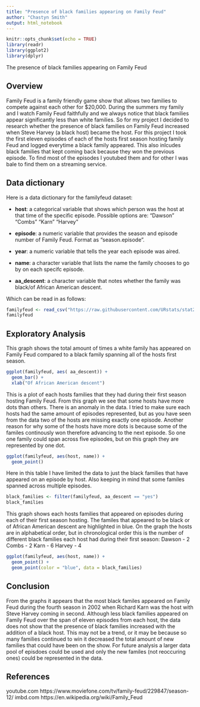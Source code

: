 ---
title: "Presence of black families appearing on Family Feud"
author: "Chastyn Smith"
output: html_notebook
---

```{r setup, include=FALSE, message=FALSE, warning=FALSE}
knitr::opts_chunk$set(echo = TRUE)
library(readr)
library(ggplot2)
library(dplyr)
```

The presence of black families appearing on Family Feud

## Overview

Family Feud is a family friendly game show that allows two families to compete against each other for $20,000. During the summers my family and I watch Family Feud faithfully and we always notice that black families appear significantly less than white families. So for my project I decided to research whether the presence of black families on Family Feud increased when Steve Harvey (a black host) became the host. For this project I took the first eleven episodes of each of the hosts first season hosting family Feud and logged everytime a black family appeared. This also inlcudes black families that kept coming back because they won the previous episode. To find most of the episodes I youtubed them and for other I was bale to find them on a streaming service. 

## Data dictionary

Here is a data dictionary for the familyfeud dataset:

- **host**: a categorical variable that shows which person was the host at that time of the specific episode. Possible options are:
                        "Dawson"
                        "Combs"
                        "Karn"
                        "Harvey"

- **episode**: a numeric variable that provides the season and episode number of Family Feud. Format as "season.episode".

- **year**: a numeric variable that tells the year each episode was aired.

- **name**: a character variable that lists the name the family chooses to go by on each specifc episode.

- **aa_descent**: a character variable that notes whether the family was black/of African American descent. 

Which can be read in as follows:

```{r}
familyfeud <- read_csv("https://raw.githubusercontent.com/URstats/stat209-s18-ChastynSmith/master/familyfeud.csv")
familyfeud
```


## Exploratory Analysis

This graph shows the total amount of times a white family has appeared on Family Feud compared to a black family spanning all of the hosts first season.

```{r}
ggplot(familyfeud, aes( aa_descent)) +
  geom_bar() +
  xlab("Of African American descent")
```


This is a plot of each hosts families that they had during their first season hosting Family Feud. From this graph we see that some hosts have more dots than others. There is an anomaly in the data. I tried to make sure each hosts had the same amount of episodes represented, but as you have seen from the data two of the hosts are missing exactly one episode. Another reason for why some of the hosts have more dots is because some of the familes continously won therefore advancing to the next episode. So one one family could span across five episodes, but on this graph they are represented by one dot. 

```{r}
ggplot(familyfeud, aes(host, name)) +
  geom_point()
```


Here in this table I have limited the data to just the black families that have appeared on an episode by host. Also keeping in mind that some familes spanned across multiple episodes. 

```{r, echo=FALSE}
black_families <- filter(familyfeud, aa_descent == "yes")
black_families
```

This graph shows each hosts families that appeared on episodes during each of their first season hosting. The familes that appeared to be black or of African American descent are highlighted in blue. On the graph the hosts are in alphabetical order, but in chronological order this is the number of different black families each host had during their first season:
                                Dawson - 2
                                Combs - 2
                                Karn - 6
                                Harvey - 4
```{r}
ggplot(familyfeud, aes(host, name)) +
  geom_point() +
  geom_point(color = "blue", data = black_families)
```
  




## Conclusion

From the graphs it appears that the most black familes appeared on Family Feud during the fourth season in 2002 when Richard Karn was the host with Steve Harvey coming in second. Although less black families appeared on Family Feud over the span of eleven episodes from each host, the data does not show that the presence of black families increased with the addition of a black host. This may not be a trend, or it may be because so many families continued to win it decreased the total amount of new families that could have been on the show. For future analysis a larger data pool of episdoes could be used and only the new familes (not reoccuring ones) could be represented in the data. 

## References

youtube.com
https://www.moviefone.com/tv/family-feud/229847/season-12/
imbd.com
https://en.wikipedia.org/wiki/Family_Feud



